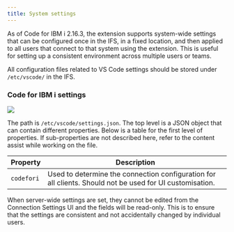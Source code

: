 ```yaml
---
title: System settings
---
```



As of Code for IBM i 2.16.3, the extension supports system-wide settings that can be configured once in the IFS, in a fixed location, and then applied to all users that connect to that system using the extension. This is useful for setting up a consistent environment across multiple users or teams.

All configuration files related to VS Code settings should be stored under `/etc/vscode/` in the IFS.

### Code for IBM i settings

![](./settings_json.png)

The path is `/etc/vscode/settings.json`. The top level is a JSON object that can contain different properties. Below is a table for the first level of properties. If sub-properties are not described here, refer to the content assist while working on the file.

| Property   | Description |
| ---------- | ----------- |
| `codefori` | Used to determine the connection configuration for all clients. Should not be used for UI customisation. |

<Aside type="note">
When server-wide settings are set, they cannot be edited from the Connection Settings UI and the fields will be read-only. This is to ensure that the settings are consistent and not accidentally changed by individual users.
</Aside>